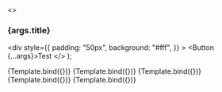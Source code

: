 
<Meta
  title="Design-system/widgets/TestComponent/Primary button test"
  component={TestComponent}
/>

  <>
    <h3>{args.title}</h3>
    <div
      style={{
        padding: "50px",
        background: "#fff",
      }}
    >
      <TestComponent colorScheme={colorScheme}>
        <Button {...args}>Test</Button>
      </TestComponent>
    </div>
  </>
);

<Canvas>
  <Story
    name="primary"
    args={{
      title: "Primary",
      variant: "primary",
    }}
  >
    {Template.bind({})}
  </Story>
  <Story
    name="primary hover"
    args={{
      title: "Primary hover",
      variant: "primary",
      isHover: true,
    }}
  >
    {Template.bind({})}
  </Story>
  <Story
    name="primary active"
    args={{
      title: "Primary active",
      variant: "primary",
      isActive: true,
    }}
  >
    {Template.bind({})}
  </Story>
  <Story
    name="primary focus"
    args={{
      title: "Primary active",
      variant: "primary",
      isFocused: true,
    }}
  >
    {Template.bind({})}
  </Story>
  <Story
    name="primary disabled"
    args={{
      title: "Primary disabled",
      variant: "primary",
      isDisabled: true,
    }}
  >
    {Template.bind({})}
  </Story>
</Canvas>
